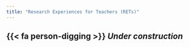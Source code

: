 ```yaml
---
title: "Research Experiences for Teachers (RETs)"
---
```


## {{< fa person-digging >}}  *Under construction*
